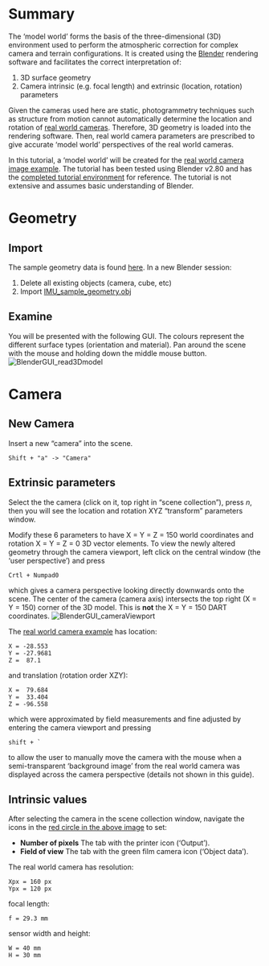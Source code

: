 # Summary

The 'model world' forms the basis of the three-dimensional (3D) environment used to perform the atmospheric correction for complex camera and terrain configurations. It is created using the [Blender](https://www.blender.org/) rendering software and facilitates the correct interpretation of:

1. 3D surface geometry
2. Camera intrinsic (e.g. focal length) and extrinsic (location, rotation) parameters

Given the cameras used here are static, photogrammetry techniques such as structure from motion cannot automatically determine the location and rotation of [real world cameras](../Real-world-images). Therefore, 3D geometry is loaded into the rendering software. Then, real world camera parameters are prescribed to give accurate 'model world' perspectives of the real world cameras.   

In this tutorial, a 'model world' will be created for the [real world camera image example](../Real-world-images). The tutorial has been tested using Blender v2.80 and has the [completed tutorial environment](README_files/geometry/model-world.blend) for reference. The tutorial is not extensive and assumes basic understanding of Blender.

# Geometry

## Import

The sample geometry data is found [here](README_files/geometry). In a new Blender session:

1. Delete all existing objects (camera, cube, etc)
2. Import [IMU_sample_geometry.obj](README_files/geometry/IMU_sample_geometry.obj)

## Examine

You will be presented with the following GUI. The colours represent the different surface types (orientation and material). Pan around the scene with the mouse and holding down the middle mouse button.
![BlenderGUI_read3Dmodel](README_files/figure-misc/BlenderGUI_1.PNG)


# Camera

## New Camera

Insert a new "camera" into the scene.

```
Shift + "a" -> "Camera"
```

## Extrinsic parameters

Select the the camera (click on it, top right in "scene collection"), press *n*, then you will see the location and rotation XYZ "transform" parameters window.

Modify these 6 parameters to have X = Y = Z = 150 world coordinates and rotation X = Y = Z = 0 3D vector elements. To view the newly altered geometry through the camera viewport, left click on the central window (the 'user perspective') and press

```
Crtl + Numpad0
```

which gives a camera perspective looking directly downwards onto the scene. The center of the camera (camera axis) intersects the top right (X = Y = 150) corner of the 3D model. This is **not** the X = Y = 150 DART coordinates. 
![BlenderGUI_cameraViewport](README_files/figure-misc/BlenderGUI_2.PNG)

The [real world camera example](../Real-world-images) has location:

```
X = -28.553
Y = -27.9681
Z =  87.1
```

and translation (rotation order XZY):


```
X =  79.684
Y =  33.404
Z = -96.558
```

which were approximated by field measurements and fine adjusted by entering the camera viewport and pressing

```
shift + `
```
to allow the user to manually move the camera with the mouse when a semi-transparent 'background image' from the real world camera was displayed across the camera perspective (details not shown in this guide).

## Intrinsic values

After selecting the camera in the scene collection window, navigate the icons in the [red circle in the above image](README_files/figure-misc/BlenderGUI_1.PNG) to set:

* **Number of pixels** The tab with the printer icon ('Output').
* **Field of view** The tab with the green film camera icon ('Object data').

The real world camera has resolution:

```
Xpx = 160 px
Ypx = 120 px
```

focal length:

```
f = 29.3 mm
```

sensor width and height:

```
W = 40 mm 
H = 30 mm
```

